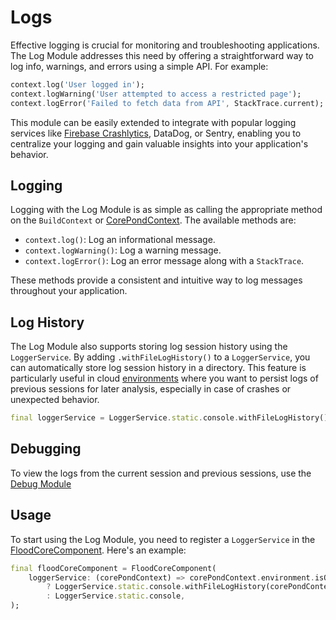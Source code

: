 # Logs

Effective logging is crucial for monitoring and troubleshooting applications. The Log Module addresses this need by offering a straightforward way to log info, warnings, and errors using a simple API. For example:

```dart
context.log('User logged in');
context.logWarning('User attempted to access a restricted page');
context.logError('Failed to fetch data from API', StackTrace.current);
```

This module can be easily extended to integrate with popular logging services like [Firebase Crashlytics](/firebase#firebase-crashlytics), DataDog, or Sentry, enabling you to centralize your logging and gain valuable insights into your application's behavior.

## Logging

Logging with the Log Module is as simple as calling the appropriate method on the `BuildContext` or [CorePondContext](/pond/core). The available methods are:

-   `context.log()`: Log an informational message.
-   `context.logWarning()`: Log a warning message.
-   `context.logError()`: Log an error message along with a `StackTrace`.

These methods provide a consistent and intuitive way to log messages throughout your application.

## Log History

The Log Module also supports storing log session history using the `LoggerService`. By adding `.withFileLogHistory()` to a `LoggerService`, you can automatically store log session history in a directory. This feature is particularly useful in cloud [environments](/environment) where you want to persist logs of previous sessions for later analysis, especially in case of crashes or unexpected behavior.

```dart
final loggerService = LoggerService.static.console.withFileLogHistory();
```

## Debugging

To view the logs from the current session and previous sessions, use the [Debug Module](/debug#logs)

## Usage

To start using the Log Module, you need to register a `LoggerService` in the [FloodCoreComponent](/pond/core). Here's an example:

```dart
final floodCoreComponent = FloodCoreComponent(
    loggerService: (corePondContext) => corePondContext.environment.isOnline
        ? LoggerService.static.console.withFileLogHistory(corePondContext.fileSystem.tempDirectory / 'logs')
        : LoggerService.static.console,
);
```

